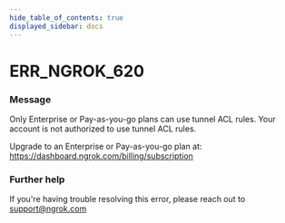 ```yaml
---
hide_table_of_contents: true
displayed_sidebar: docs
---
```



# ERR_NGROK_620

### Message
Only Enterprise or Pay-as-you-go plans can use tunnel ACL rules.
Your account is not authorized to use tunnel ACL rules.

Upgrade to an Enterprise or Pay-as-you-go plan at: https://dashboard.ngrok.com/billing/subscription

<ErrorDetails error='err_ngrok_620' />


### Further help
If you're having trouble resolving this error, please reach out to [support@ngrok.com](mailto:support@ngrok.com?subject=Help%20with%20ERR_NGROK_620)

